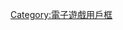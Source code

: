 {{Userbox
  |border-c = black
  |border-s = 1
  |id-s     = 14
  |id-c     = black
  |id-fc    = black
  |info-c   = black
  |info-s   = 10
  |info-fc  = white
  |id       = [[File:Bemani series logo.png|100px]]
  |info     = 這個用戶喜歡玩'''[[BEMANI]]'''系列音乐游戏。
}}<includeonly>[[Category:喜歡玩BEMANI的維基人|{{PAGENAME}}]]</includeonly><noinclude>

{{DEFAULTSORT:Shin Bemani}}
[[Category:喜歡玩BEMANI的維基人| ]]
[[Category:電子遊戲用戶框]]
</noinclude>